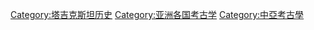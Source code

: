 [[Category:塔吉克斯坦历史|Category:塔吉克斯坦历史]]
[[Category:亚洲各国考古学|Category:亚洲各国考古学]]
[[Category:中亞考古學|Category:中亞考古學]]